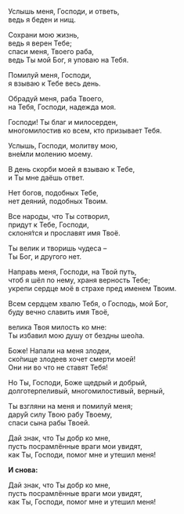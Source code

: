Услышь меня, Господи, и ответь,  
ведь я беден и нищ.

Сохрани мою жизнь,  
ведь я верен Тебе;  
спаси меня, Твоего раба,  
ведь Ты мой Бог, я уповаю на Тебя.

Помилуй меня, Господи,  
я взываю к Тебе весь день.

Обрадуй меня, раба Твоего,  
на Тебя, Господи, надежда моя.

Господи! Ты благ и милосерден,  
многомилостив ко всем, кто призывает Тебя.

Услышь, Господи, молитву мою,  
вне́мли молению моему.

В день скорби моей я взываю к Тебе,  
и Ты мне даёшь ответ.

Нет богов, подобных Тебе,  
нет деяний, подобных Твоим.

Все народы, что Ты сотворил,  
придут к Тебе, Господи,  
склоня́тся и прославят имя Твоё.

Ты велик и творишь чудеса –  
Ты Бог, и другого нет.

Направь меня, Господи, на Твой путь,  
чтоб я шёл по нему, храня верность Тебе;  
укрепи сердце моё в страхе пред именем Твоим.

Всем сердцем хвалю Тебя, о Господь, мой Бог,  
буду вечно славить имя Твоё,

велика Твоя милость ко мне:  
Ты избавил мою душу от бездны шео́ла.

Боже! Напали на меня злодеи,  
ско́пище злодеев хочет смерти моей!  
Они ни во что не ставят Тебя!

Но Ты, Господи, Боже щедрый и добрый,  
долготерпеливый, многомилостивый, верный,

Ты взгляни на меня и помилуй меня;  
дару́й силу Твою рабу Твоему,  
спаси сына рабы Твоей.

Дай знак, что Ты добр ко мне,  
пусть посрамлённые враги мои увидят,  
как Ты, Господи, помог мне и утешил меня!

**И снова:**

Дай знак, что Ты добр ко мне,  
пусть посрамлённые враги мои увидят,  
как Ты, Господи, помог мне и утешил меня!

